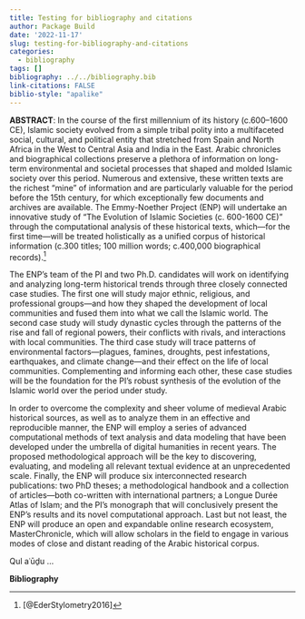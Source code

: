 ```yaml
---
title: Testing for bibliography and citations
author: Package Build
date: '2022-11-17'
slug: testing-for-bibliography-and-citations
categories:
  - bibliography
tags: []
bibliography: ../../bibliography.bib
link-citations: FALSE
biblio-style: "apalike"
---
```


**ABSTRACT**: In the course of the first millennium of its history (c.600–1600 CE), Islamic society evolved from a simple tribal polity into a multifaceted social, cultural, and political entity that stretched from Spain and North Africa in the West to Central Asia and India in the East. Arabic chronicles and biographical collections preserve a plethora of information on long-term environmental and societal processes that shaped and molded Islamic society over this period. Numerous and extensive, these written texts are the richest “mine” of information and are particularly valuable for the period before the 15th century, for which exceptionally few documents and archives are available. The Emmy-Noether Project (ENP) will undertake an innovative study of “The Evolution of Islamic Societies (c. 600-1600 CE)” through the computational analysis of these historical texts, which—for the first time—will be treated holistically as a unified corpus of historical information (c.300 titles; 100 million words; c.400,000 biographical records).[^fn14]

[^fn14]: [@EderStylometry2016]

The ENP’s team of the PI and two Ph.D. candidates will work on identifying and analyzing long-term historical trends through three closely connected case studies. The first one will study major ethnic, religious, and professional groups—and how they shaped the development of local communities and fused them into what we call the Islamic world. The second case study will study dynastic cycles through the patterns of the rise and fall of regional powers, their conflicts with rivals, and interactions with local communities. The third case study will trace patterns of environmental factors—plagues, famines, droughts, pest infestations, earthquakes, and climate change—and their effect on the life of local communities. Complementing and informing each other, these case studies will be the foundation for the PI’s robust synthesis of the evolution of the Islamic world over the period under study.

In order to overcome the complexity and sheer volume of medieval Arabic historical sources, as well as to analyze them in an effective and reproducible manner, the ENP will employ a series of advanced computational methods of text analysis and data modeling that have been developed under the umbrella of digital humanities in recent years. The proposed methodological approach will be the key to discovering, evaluating, and modeling all relevant textual evidence at an unprecedented scale. Finally, the ENP will produce six interconnected research publications: two PhD theses; a methodological handbook and a collection of articles—both co-written with international partners; a Longue Durée Atlas of Islam; and the PI’s monograph that will conclusively present the ENP’s results and its novel computational approach. Last but not least, the ENP will produce an open and expandable online research ecosystem, MasterChronicle, which will allow scholars in the field to engage in various modes of close and distant reading of the Arabic historical corpus.

Qul aʿūḏu ...

**Bibliography**